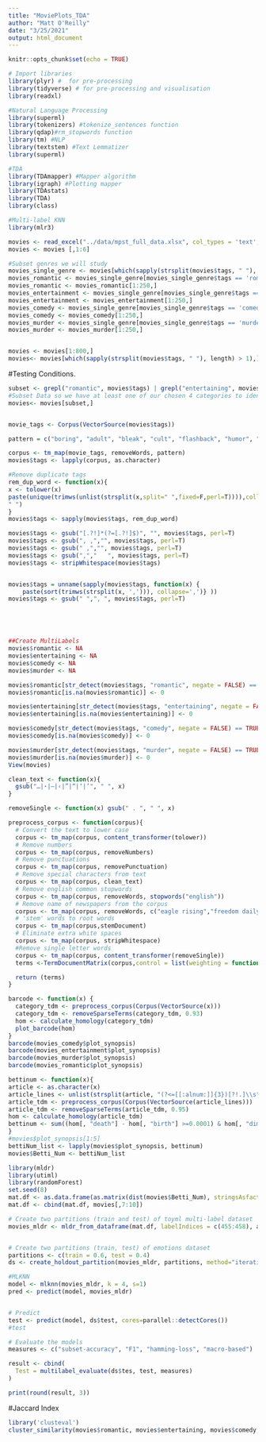 ```yaml
---
title: "MoviePlots_TDA"
author: "Matt O'Reilly"
date: "3/25/2021"
output: html_document
---
```


```r
knitr::opts_chunk$set(echo = TRUE)
```

```r
# Import libraries
library(plyr) #  for pre-processing 
library(tidyverse) # for pre-processing and visualisation
library(readxl)

#Natural Language Processing
library(superml)
library(tokenizers) #tokenize_sentences function
library(qdap)#rm_stopwords function
library(tm) #NLP
library(textstem) #Text Lemmatizer
library(superml)

#TDA
library(TDAmapper) #Mapper algorithm
library(igraph) #Plotting mapper
library(TDAstats)
library(TDA)
library(class)

#Multi-label KNN
library(mlr3)
```


```r
movies <- read_excel("../data/mpst_full_data.xlsx", col_types = 'text', .name_repair = "minimal")
movies <- movies [,1:6]

#Subset genres we will study
movies_single_genre <- movies[which(sapply(strsplit(movies$tags, " "), length) == 1),]
movies_romantic <- movies_single_genre[movies_single_genre$tags == 'romantic',]
movies_romantic <- movies_romantic[1:250,]
movies_entertainment <- movies_single_genre[movies_single_genre$tags == 'entertaining',]
movies_entertainment <- movies_entertainment[1:250,]
movies_comedy <- movies_single_genre[movies_single_genre$tags == 'comedy',]
movies_comedy <- movies_comedy[1:250,]
movies_murder <- movies_single_genre[movies_single_genre$tags == 'murder',]
movies_murder <- movies_murder[1:250,]


movies <- movies[1:800,]
movies<- movies[which(sapply(strsplit(movies$tags, " "), length) > 1),]
```

#Testing Conditions.
```r
subset <- grepl("romantic", movies$tags) | grepl("entertaining", movies$tags) | grepl("comedy", movies$tags) | grepl("murder", movies$tags)
#Subset Data so we have at least one of our chosen 4 categories to identify
movies<- movies[subset,]


movie_tags <- Corpus(VectorSource(movies$tags))

pattern = c("boring", "adult", "bleak", "cult", "flashback", "humor", "satire","paranormal","suspenseful", "good versus evil", "historical fiction", "psychedelic", "violence", "historical fiction", "allegory", "fantasy","horror", "gothic", "atmospheric", "inspiring", "queer", "stupid", "feel-good", "cruelty", "dramatic","action", "revenge", "sadist", "mystery", "neo noir", "tragedy", "haunting", "sentimental" , "historical", "storytelling", "home movie", "philosophical", "cute", "pornographic", "plot twist", "prank", "claustrophobic", "insanity", "brainwashing", "sci-fi", "dark", "psychological", "absurd", "alternate reality", "alternate history", "comic", "grindhouse film", "thought-provoking", "melodrama", "depressing", "realism", "western", "clever", "whimsical", "ent...", "intrigue", "realism", "anti war", "blaxploitation", "avant garde", "autobiographical", "suicidal", "magical")

corpus <- tm_map(movie_tags, removeWords, pattern)
movies$tags <- lapply(corpus, as.character)

#Remove duplicate tags
rem_dup_word <- function(x){
x <- tolower(x)
paste(unique(trimws(unlist(strsplit(x,split=" ",fixed=F,perl=T)))),collapse = 
" ")
}
movies$tags <- sapply(movies$tags, rem_dup_word)

movies$tags <- gsub("[.?!]*(?=[.?!]$)", "", movies$tags, perl=T)
movies$tags <- gsub(", ,","", movies$tags, perl=T)
movies$tags <- gsub(" ,","", movies$tags, perl=T)
movies$tags <- gsub(",","   ", movies$tags, perl=T)
movies$tags <- stripWhitespace(movies$tags)


movies$tags = unname(sapply(movies$tags, function(x) {
    paste(sort(trimws(strsplit(x, ','))), collapse=',')} ))
movies$tags <- gsub(" ",", ", movies$tags, perl=T)





##Create MultiLabels 
movies$romantic <- NA
movies$entertaining <- NA
movies$comedy <- NA
movies$murder <- NA

movies$romantic[str_detect(movies$tags, "romantic", negate = FALSE) == TRUE] <- 1
movies$romantic[is.na(movies$romantic)] <- 0

movies$entertaining[str_detect(movies$tags, "entertaining", negate = FALSE) == TRUE] <- 1
movies$entertaining[is.na(movies$entertaining)] <- 0

movies$comedy[str_detect(movies$tags, "comedy", negate = FALSE) == TRUE] <- 1
movies$comedy[is.na(movies$comedy)] <- 0

movies$murder[str_detect(movies$tags, "murder", negate = FALSE) == TRUE] <- 1
movies$murder[is.na(movies$murder)] <- 0
View(movies)

```


```r
clean_text <- function(x){ 
  gsub("…|⋆|–|‹|”|“|‘|’", " ", x) 
}

removeSingle <- function(x) gsub(" . ", " ", x)   

preprocess_corpus <- function(corpus){
  # Convert the text to lower case
  corpus <- tm_map(corpus, content_transformer(tolower))
  # Remove numbers
  corpus <- tm_map(corpus, removeNumbers)
  # Remove punctuations
  corpus <- tm_map(corpus, removePunctuation)
  # Remove special characters from text
  corpus <- tm_map(corpus, clean_text)
  # Remove english common stopwords
  corpus <- tm_map(corpus, removeWords, stopwords("english"))
  # Remove name of newspapers from the corpus
  corpus <- tm_map(corpus, removeWords, c("eagle rising","freedom daily"))
  # 'stem' words to root words
  corpus <- tm_map(corpus,stemDocument)
  # Eliminate extra white spaces
  corpus <- tm_map(corpus, stripWhitespace)
  #Remove single letter words
  corpus <- tm_map(corpus, content_transformer(removeSingle))
  terms <-TermDocumentMatrix(corpus,control = list(weighting = function(x) weightTfIdf(x, normalize = TRUE)))

  return (terms)
}

```

```r
barcode <- function(x) {
  category_tdm <- preprocess_corpus(Corpus(VectorSource(x)))
  category_tdm <- removeSparseTerms(category_tdm, 0.93)
  hom <- calculate_homology(category_tdm)
  plot_barcode(hom)
}
barcode(movies_comedy$plot_synopsis)
barcode(movies_entertainment$plot_synopsis)
barcode(movies_murder$plot_synopsis)
barcode(movies_romantic$plot_synopsis)
```

```r
bettinum <- function(x){
article <- as.character(x) 
article_lines <- unlist(strsplit(article, "(?<=[[:alnum:]]{3})[?!.]\\s", perl=TRUE)) #Split article into sentences
article_tdm <- preprocess_corpus(Corpus(VectorSource(article_lines)))
article_tdm <- removeSparseTerms(article_tdm, 0.95)
hom <- calculate_homology(article_tdm)
bettinum <- sum((hom[, "death"] - hom[, "birth"] >=0.0001) & hom[, "dimension"] == 1)
}
#movies$plot_synopsis[1:5]
bettiNum_list <- lapply(movies$plot_synopsis, bettinum)
movies$Betti_Num <- bettiNum_list
```


```r
library(mldr)
library(utiml)
library(randomForest)
set.seed(8)
mat.df <- as.data.frame(as.matrix(dist(movies$Betti_Num), stringsAsfactors = FALSE))
mat.df <- cbind(mat.df, movies[,7:10])

# Create two partitions (train and test) of toyml multi-label dataset
movies_mldr <- mldr_from_dataframe(mat.df, labelIndices = c(455:458), attributes, "movies")


# Create two partitions (train, test) of emotions dataset
partitions <- c(train = 0.6, test = 0.4)
ds <- create_holdout_partition(movies_mldr, partitions, method="iterative")

#MLKNN
model <- mlknn(movies_mldr, k = 4, s=1)
pred <- predict(model, movies_mldr)


# Predict
test <- predict(model, ds$test, cores=parallel::detectCores())
#test

# Evaluate the models
measures <- c("subset-accuracy", "F1", "hamming-loss", "macro-based") 

result <- cbind(
  Test = multilabel_evaluate(ds$tes, test, measures)
)

print(round(result, 3))

```

#Jaccard Index
```r
library('clusteval')
cluster_similarity(movies$romantic, movies$entertaining, movies$comedy, movies$murder, similarity="jaccard", method="independence")

```

